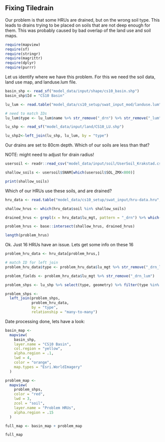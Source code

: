 ## Fixing Tiledrain

Our problem is that some HRUs are drained, but on the wrong soil type. This leads to drains trying to be placed on soils that are not deep enough for them. This was probably caused by bad overlap of the land use and soil maps.

```r
require(mapview)
require(sf)
require(stringr)
require(magrittr)
require(dplyr)
require(purrr)
```

Let us identify where we have this problem. For this we need the soil data, land use map, and landuse.lum file.

```r
basin_shp <- read_sf("model_data/input/shape/cs10_basin.shp")
basin_shp$Id = "CS10 Basin"

lu_lum <- read.table("model_data/cs10_setup/swat_input_mod/landuse.lum", skip = 1, header = T, sep = "")

# need to match IDs 
lu_lum$type <- lu_lum$name %>% str_remove("_drn") %>% str_remove("_lum")

lu_shp <- read_sf("model_data/input/land/CS10_LU.shp")

lu_shp2<-left_join(lu_shp, lu_lum, by = "type")
```

Our drains are set to 80cm depth. Which of our soils are less than that?

NOTE: might need to adjust for drain radius!

```r
usersoil <- readr::read_csv("model_data/input/soil/UserSoil_Krakstad.csv", show_col_types = F)

shallow_soils <- usersoil$SNAM[which(usersoil$SOL_ZMX<800)]

print(shallow_soils)
```

Which of our HRUs use these soils, and are drained?

```r
hru_data <- read.table("model_data/cs10_setup/swat_input/hru-data.hru", skip = 1, header = T, sep = "")

shallow_hrus <- which(hru_data$soil %in% shallow_soils)

drained_hrus <- grepl(x = hru_data$lu_mgt, pattern = "_drn") %>% which()

problem_hrus <- base::intersect(shallow_hrus, drained_hrus)

length(problem_hrus)
```

Ok. Just 16 HRUs have an issue. Lets get some info on these 16

```r
problem_hru_data <- hru_data[problem_hrus,]

# match ID for left join
problem_hru_data$type <- problem_hru_data$lu_mgt %>% str_remove("_drn_lum")

problem_fields <- problem_hru_data$lu_mgt %>% str_remove("_drn_lum")

problem_shps <- lu_shp %>% select(type, geometry) %>% filter(type %in% problem_fields)

problem_shps <-
  left_join(problem_shps,
            problem_hru_data,
            by = "type",
            relationship = "many-to-many")
```
Date processing done, lets have a look:

```r
basin_map <-
  mapview(
    basin_shp,
    layer.name = "CS10 Basin",
    col.region = "yellow",
    alpha.region = .1,
    lwd = 4,
    color = "orange",
    map.types = "Esri.WorldImagery"
  )

problem_map <-
  mapview(
    problem_shps,
    color = "red",
    lwd = 3,
    zcol = "soil",
    layer.name = "Problem HRUs",
    alpha.region = .15
  )

full_map <- basin_map + problem_map

full_map
```
